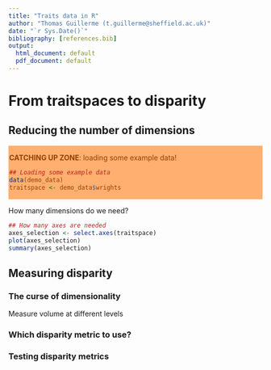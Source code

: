 ```yaml
---
title: "Traits data in R"
author: "Thomas Guillerme (t.guillerme@sheffield.ac.uk)"
date: "`r Sys.Date()`"
bibliography: [references.bib]
output:
  html_document: default
  pdf_document: default
---
```


# From traitspaces to disparity

## Reducing the number of dimensions

<div class="warning" style='padding:0.1em; background-color:#FFAF70; color:#954200'>

**CATCHING UP ZONE**: loading some example data!

```r
## Loading some example data
data(demo_data)
traitspace <- demo_data$wrights
```
</div>

How many dimensions do we need?

```r
## How many axes are needed
axes_selection <- select.axes(traitspace)
plot(axes_selection)
summary(axes_selection)
```


## Measuring disparity

### The curse of dimensionality

Measure volume at different levels


### Which disparity metric to use?

### Testing disparity metrics